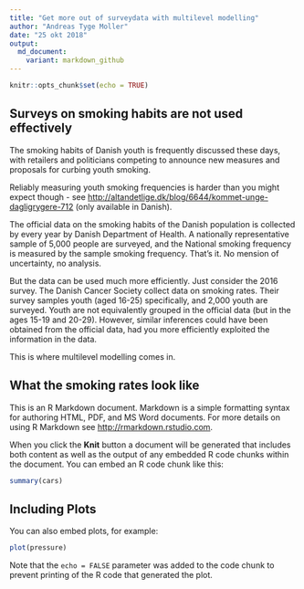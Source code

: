 ```yaml
---
title: "Get more out of surveydata with multilevel modelling"
author: "Andreas Tyge Moller"
date: "25 okt 2018"
output:
  md_document:
    variant: markdown_github
---
```


```r
knitr::opts_chunk$set(echo = TRUE)
```

## Surveys on smoking habits are not used effectively
The smoking habits of Danish youth is frequently discussed these days, with
retailers and politicians competing to announce new measures and proposals for
curbing youth smoking.

Reliably measuring youth smoking frequencies is harder than you might expect 
though - see <http://altandetlige.dk/blog/6644/kommet-unge-dagligrygere-712>
(only available in Danish).

The official data on the smoking habits of the Danish population is collected
by every year by Danish Department of Health. A nationally representative sample
of 5,000 people are surveyed, and the National smoking frequency is measured by
the sample smoking frequency. That's it. No mension of uncertainty, no analysis.

But the data can be used much more efficiently. Just consider the 2016 survey.
The Danish Cancer Society collect data on smoking rates. Their survey samples
youth (aged 16-25) specifically, and 2,000 youth are surveyed. Youth are not 
equivalently grouped in the official data (but in the ages 15-19 and 20-29).
However, similar inferences could have been obtained from the official data, had 
you more efficiently exploited the information in the data.

This is where multilevel modelling comes in.

## What the smoking rates look like



This is an R Markdown document. Markdown is a simple formatting syntax for authoring HTML, PDF, and MS Word documents. For more details on using R Markdown see <http://rmarkdown.rstudio.com>.

When you click the **Knit** button a document will be generated that includes both content as well as the output of any embedded R code chunks within the document. You can embed an R code chunk like this:

```r
summary(cars)
```

## Including Plots

You can also embed plots, for example:

```r
plot(pressure)
```

Note that the `echo = FALSE` parameter was added to the code chunk to prevent printing of the R code that generated the plot.
